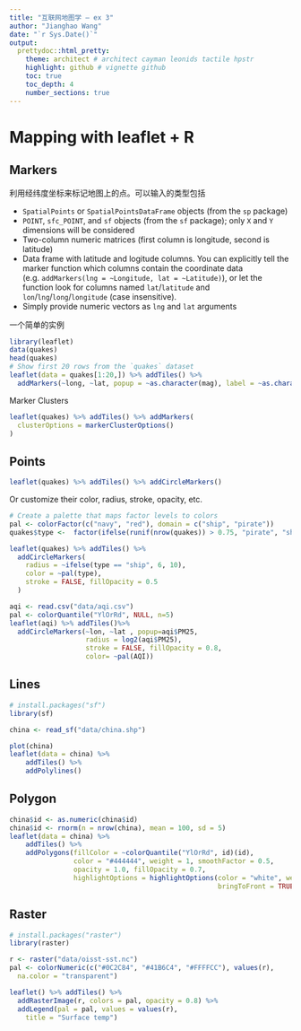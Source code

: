 ```yaml
---
title: "互联网地图学 — ex 3"
author: "Jianghao Wang"
date: "`r Sys.Date()`"
output:
  prettydoc::html_pretty:
    theme: architect # architect cayman leonids tactile hpstr
    highlight: github # vignette github
    toc: true
    toc_depth: 4
    number_sections: true
---
```


# Mapping with leaflet + R

## Markers
利用经纬度坐标来标记地图上的点。可以输入的类型包括

- `SpatialPoints` or `SpatialPointsDataFrame` objects (from the `sp` package)
- `POINT`, `sfc_POINT`, and `sf` objects (from the `sf` package); only `X` and `Y` dimensions will be considered
- Two-column numeric matrices (first column is longitude, second is latitude)
- Data frame with latitude and logitude columns. You can explicitly tell the marker function which columns contain the coordinate data (e.g. `addMarkers(lng = ~Longitude, lat = ~Latitude)`), or let the function look for columns named `lat`/`latitude` and `lon`/`lng`/`long`/`longitude` (case insensitive).
- Simply provide numeric vectors as `lng` and `lat` arguments

一个简单的实例

```r
library(leaflet)
data(quakes)
head(quakes)
# Show first 20 rows from the `quakes` dataset
leaflet(data = quakes[1:20,]) %>% addTiles() %>%
  addMarkers(~long, ~lat, popup = ~as.character(mag), label = ~as.character(mag))
```

Marker Clusters

```r
leaflet(quakes) %>% addTiles() %>% addMarkers(
  clusterOptions = markerClusterOptions()
)
```


## Points

```r
leaflet(quakes) %>% addTiles() %>% addCircleMarkers()
```

Or customize their color, radius, stroke, opacity, etc.

```r
# Create a palette that maps factor levels to colors
pal <- colorFactor(c("navy", "red"), domain = c("ship", "pirate"))
quakes$type <-  factor(ifelse(runif(nrow(quakes)) > 0.75, "pirate", "ship"),c("ship", "pirate"))

leaflet(quakes) %>% addTiles() %>%
  addCircleMarkers(
    radius = ~ifelse(type == "ship", 6, 10),
    color = ~pal(type),
    stroke = FALSE, fillOpacity = 0.5
  )
```

```r
aqi <- read.csv("data/aqi.csv")
pal <- colorQuantile("YlOrRd", NULL, n=5)
leaflet(aqi) %>% addTiles()%>% 
  addCircleMarkers(~lon, ~lat , popup=aqi$PM25,
                   radius = log2(aqi$PM25),
                   stroke = FALSE, fillOpacity = 0.8,
                   color= ~pal(AQI)) 
```

## Lines

```r
# install.packages("sf")
library(sf)

china <- read_sf("data/china.shp")

plot(china)
leaflet(data = china) %>%
    addTiles() %>%
    addPolylines()
```
    
## Polygon

```r
china$id <- as.numeric(china$id)
china$id <- rnorm(n = nrow(china), mean = 100, sd = 5)
leaflet(data = china) %>%
    addTiles() %>%
    addPolygons(fillColor = ~colorQuantile("YlOrRd", id)(id), 
                color = "#444444", weight = 1, smoothFactor = 0.5,
                opacity = 1.0, fillOpacity = 0.7,
                highlightOptions = highlightOptions(color = "white", weight = 2,
                                                    bringToFront = TRUE))
```

## Raster

```r
# install.packages("raster")
library(raster)

r <- raster("data/oisst-sst.nc")
pal <- colorNumeric(c("#0C2C84", "#41B6C4", "#FFFFCC"), values(r),
  na.color = "transparent")

leaflet() %>% addTiles() %>%
  addRasterImage(r, colors = pal, opacity = 0.8) %>%
  addLegend(pal = pal, values = values(r),
    title = "Surface temp")
```
